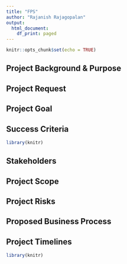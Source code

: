---
title: "FPS"
author: "Rajanish Rajagopalan"
output:
  html_document:
    df_print: paged
---

```{r setup, include=FALSE}
knitr::opts_chunk$set(echo = TRUE)
```

## Project Background & Purpose


## Project Request


## Project Goal


## Success Criteria


```{r success_criteria, echo = FALSE, results='asis'}
library(knitr)
```

## Stakeholders


## Project Scope 


## Project Risks


## Proposed Business Process


## Project Timelines


```{r milestones, echo = FALSE, results='asis'}
library(knitr)
```
